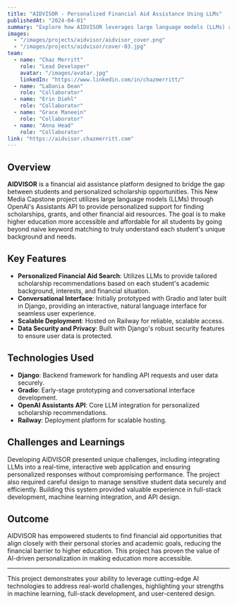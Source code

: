 ```yaml
---
title: "AIDVISOR - Personalized Financial Aid Assistance Using LLMs"
publishedAt: "2024-04-01"
summary: "Explore how AIDVISOR leverages large language models (LLMs) and OpenAI's Assistants API to promote financial aid equity, helping students discover personalized scholarship opportunities."
images:
  - "/images/projects/aidvisor/aidvisor_cover.png"
  - "/images/projects/aidvisor/cover-03.jpg"
team:
  - name: "Chaz Merritt"
    role: "Lead Developer"
    avatar: "/images/avatar.jpg"
    linkedIn: "https://www.linkedin.com/in/chazmerritt/"
  - name: "LaDania Dean"
    role: "Collaborator"
  - name: "Erin Diehl"
    role: "Collaborator"
  - name: "Grace Maneein"
    role: "Collaborator"
  - name: "Anna Head"
    role: "Collaborator"
link: "https://aidvisor.chazmerritt.com"
---
```



## Overview

**AIDVISOR** is a financial aid assistance platform designed to bridge the gap between students and personalized scholarship opportunities. This New Media Capstone project utilizes large language models (LLMs) through OpenAI's Assistants API to provide personalized support for finding scholarships, grants, and other financial aid resources. The goal is to make higher education more accessible and affordable for all students by going beyond naive keyword matching to truly understand each student's unique background and needs.

## Key Features

* **Personalized Financial Aid Search**: Utilizes LLMs to provide tailored scholarship recommendations based on each student's academic background, interests, and financial situation.
* **Conversational Interface**: Initially prototyped with Gradio and later built in Django, providing an interactive, natural language interface for seamless user experience.
* **Scalable Deployment**: Hosted on Railway for reliable, scalable access.
* **Data Security and Privacy**: Built with Django's robust security features to ensure user data is protected.

## Technologies Used

* **Django**: Backend framework for handling API requests and user data securely.
* **Gradio**: Early-stage prototyping and conversational interface development.
* **OpenAI Assistants API**: Core LLM integration for personalized scholarship recommendations.
* **Railway**: Deployment platform for scalable hosting.

## Challenges and Learnings

Developing AIDVISOR presented unique challenges, including integrating LLMs into a real-time, interactive web application and ensuring personalized responses without compromising performance. The project also required careful design to manage sensitive student data securely and efficiently. Building this system provided valuable experience in full-stack development, machine learning integration, and API design.

## Outcome

AIDVISOR has empowered students to find financial aid opportunities that align closely with their personal stories and academic goals, reducing the financial barrier to higher education. This project has proven the value of AI-driven personalization in making education more accessible.

---

This project demonstrates your ability to leverage cutting-edge AI technologies to address real-world challenges, highlighting your strengths in machine learning, full-stack development, and user-centered design.
